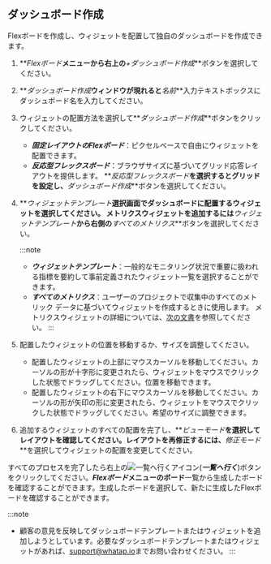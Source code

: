 ## ダッシュボード作成

Flexボードを作成し、ウィジェットを配置して独自のダッシュボードを作成できます。

1.  **_Flexボード_**メニューから右上の**_+ダッシュボード作成_**ボタンを選択してください。

2.  **_ダッシュボード作成_**ウィンドウが現れると**_名前_**入力テキストボックスにダッシュボード名を入力してください。

3.  ウィジェットの配置方法を選択して**_ダッシュボード作成_**ボタンをクリックしてください。
    -   **_固定レイアウトのFlexボード_**：ピクセルベースで自由にウィジェットを配置できます。
    -   **_反応型フレックスボード_**：ブラウザサイズに基づいてグリッド応答レイアウトを提供します。 **_反応型フレックスボード_**を選択するとグリッドを設定し、**_ダッシュボード作成_**ボタンを選択してください。

4.  **_ウィジェットテンプレート_**選択画面でダッシュボードに配置するウィジェットを選択してください。 メトリクスウィジェットを追加するには**_ウィジェットテンプレート_**から右側の**_すべてのメトリクス_**ボタンを選択してください。

    :::note

    -   **_ウィジェットテンプレート_**：一般的なモニタリング状況で重要に扱われる指標を要約して事前定義されたウィジェット一覧を選択することができます。
    -   **_すべてのメトリクス_**：ユーザーのプロジェクトで収集中のすべてのメトリック データに基づいてウィジェットを作成するときに使用します。 メトリクスウィジェットの詳細については、[次の文書](flexboard-metric-widget)を参照してください。
        :::

5.  配置したウィジェットの位置を移動するか、サイズを調整してください。

    -   配置したウィジェットの上部にマウスカーソルを移動してください。カーソルの形が十字形に変更されたら、ウィジェットをマウスでクリックした状態でドラッグしてください。位置を移動できます。
    -   配置したウィジェットの右下にマウスカーソルを移動してください。カーソルの形が矢印の形に変更されたら、ウィジェットをマウスでクリックした状態でドラッグしてください。希望のサイズに調整できます。

6.  追加するウィジェットのすべての配置を完了し、**_ビューモード_**を選択してレイアウトを確認してください。レイアウトを再修正するには、**_修正モード_**を選択してウィジェットの配置を変更してください。

すべてのプロセスを完了したら右上の![一覧へ行くアイコン](/img/ico-exit.svg)(**_一覧へ行く_**)ボタンをクリックしてください。**_Flexボード_**メニューの**ボード**一覧から生成したボードを確認することができます。生成したボードを選択して、新たに生成したFlexボードを確認することができます。

:::note

-   顧客の意見を反映してダッシュボードテンプレートまたはウィジェットを追加しようとしています。必要なダッシュボードテンプレートまたはウィジェットがあれば、[support@whatap.io](mailto:support@whatap.io)までお問い合わせください。
    :::
